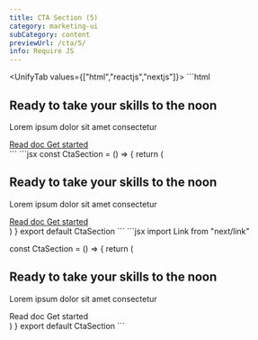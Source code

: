 ```yaml
---
title: CTA Section (5)
category: marketing-ui
subCategory: content
previewUrl: /cta/5/
info: Require JS
---
```


<UnifyTab values={["html","reactjs","nextjs"]}>
    <TabPanel value="html">
    ```html
<section class="py-24">
    <div class="max-w-7xl mx-auto px-5 sm:px-10 md:px-12 lg:px-5 relative">
        <div class="bg-white dark:bg-gray-950 flex flex-col items-center md:flex-row md:justify-between gap-8 p-12 rounded-xl md:items-start text-center md:text-left">
            <div class="max-w-xl space-y-3">
                <h1 class="text-2xl font-semibold text-gray-900 dark:text-white">
                    Ready to take your skills to the noon
                </h1>
                <p class="text-gray-700 dark:text-gray-300">
                    Lorem ipsum dolor sit amet consectetur
                </p>
            </div>
            <div class="flex items-center gap-3">
                <a href="#" class="bg-gray-200 dark:bg-gray-800 text-gray-800 dark:text-gray-200 px-5 py-2.5 rounded-lg">
                    Read doc
                </a>
                <a href="#" class="bg-blue-600 text-white px-5 py-2.5 rounded-lg">
                    Get started
                </a>
            </div>
        </div>
    </div>
    <div class="pt-32 -mt-16 bg-gray-900 dark:bg-gray-800"></div>
</section>
    ```
    </TabPanel>
    <TabPanel value="reactjs">
    ```jsx
const CtaSection = () => {
    return (
        <section className="py-24">
            <div className="max-w-7xl mx-auto px-5 sm:px-10 md:px-12 lg:px-5 relative">
                <div className="bg-white dark:bg-gray-950 flex flex-col items-center md:flex-row md:justify-between gap-8 p-12 rounded-xl md:items-start text-center md:text-left">
                    <div className="max-w-xl space-y-3">
                        <h1 className="text-2xl font-semibold text-gray-900 dark:text-white">
                            Ready to take your skills to the noon
                        </h1>
                        <p className="text-gray-700 dark:text-gray-300">
                            Lorem ipsum dolor sit amet consectetur
                        </p>
                    </div>
                    <div className="flex items-center gap-3">
                        <a href="#" className="bg-gray-200 dark:bg-gray-800 text-gray-800 dark:text-gray-200 px-5 py-2.5 rounded-lg">
                            Read doc
                        </a>
                        <a href="#" className="bg-blue-600 text-white px-5 py-2.5 rounded-lg">
                            Get started
                        </a>
                    </div>
                </div>
            </div>
            <div className="pt-32 -mt-16 bg-gray-900 dark:bg-gray-800" />
        </section>
    )
}
export default CtaSection
    ```
    </TabPanel>
    <TabPanel value="nextjs">
    ```jsx
import Link from "next/link"

const CtaSection = () => {
    return (
        <section className="py-24">
            <div className="max-w-7xl mx-auto px-5 sm:px-10 md:px-12 lg:px-5 relative">
                <div className="bg-white dark:bg-gray-950 flex flex-col items-center md:flex-row md:justify-between gap-8 p-12 rounded-xl md:items-start text-center md:text-left">
                    <div className="max-w-xl space-y-3">
                        <h1 className="text-2xl font-semibold text-gray-900 dark:text-white">
                            Ready to take your skills to the noon
                        </h1>
                        <p className="text-gray-700 dark:text-gray-300">
                            Lorem ipsum dolor sit amet consectetur
                        </p>
                    </div>
                    <div className="flex items-center gap-3">
                        <Link href="#" className="bg-gray-200 dark:bg-gray-800 text-gray-800 dark:text-gray-200 px-5 py-2.5 rounded-lg">
                            Read doc
                        </Link>
                        <Link href="#" className="bg-blue-600 text-white px-5 py-2.5 rounded-lg">
                            Get started
                        </Link>
                    </div>
                </div>
            </div>
            <div className="pt-32 -mt-16 bg-gray-900 dark:bg-gray-800" />
        </section>
    )
}
export default CtaSection
    ```
    </TabPanel>
</UnifyTab>
